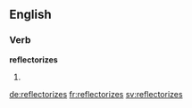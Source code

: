 ==English==

===Verb===
'''reflectorizes'''

# {{en-third-person singular of|reflectorize}}

[[de:reflectorizes]]
[[fr:reflectorizes]]
[[sv:reflectorizes]]